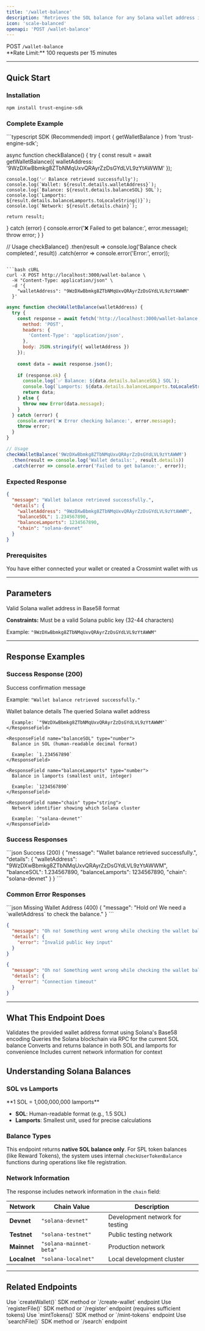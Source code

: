 ```yaml
---
title: '/wallet-balance'
description: 'Retrieves the SOL balance for any Solana wallet address in real-time.'
icon: 'scale-balanced'
openapi: 'POST /wallet-balance'
---
```



<div style={{display: 'flex', alignItems: 'center', gap: '8px', marginBottom: '24px'}}>
  <span style={{backgroundColor: '#16a34a', color: 'white', padding: '4px 12px', borderRadius: '6px', fontSize: '14px', fontWeight: 'bold'}}>POST</span>
  <code>/wallet-balance</code>
</div>

<Info>
**Rate Limit:** 100 requests per 15 minutes
</Info>

---

## Quick Start

### Installation

```bash
npm install trust-engine-sdk
```

### Complete Example

<CodeGroup>
```typescript SDK (Recommended)
import { getWalletBalance } from 'trust-engine-sdk';

async function checkBalance() {
  try {
    const result = await getWalletBalance({
      walletAddress: '9WzDXwBbmkg8ZTbNMqUxvQRAyrZzDsGYdLVL9zYtAWWM'
    });
    
    console.log('✅ Balance retrieved successfully');
    console.log(`Wallet: ${result.details.walletAddress}`);
    console.log(`Balance: ${result.details.balanceSOL} SOL`);
    console.log(`Lamports: ${result.details.balanceLamports.toLocaleString()}`);
    console.log(`Network: ${result.details.chain}`);
    
    return result;
  } catch (error) {
    console.error('❌ Failed to get balance:', error.message);
    throw error;
  }
}

// Usage
checkBalance()
  .then(result => console.log('Balance check completed:', result))
  .catch(error => console.error('Error:', error));
```

```bash cURL
curl -X POST http://localhost:3000/wallet-balance \
  -H "Content-Type: application/json" \
  -d '{
    "walletAddress": "9WzDXwBbmkg8ZTbNMqUxvQRAyrZzDsGYdLVL9zYtAWWM"
  }'
```

```javascript Raw JavaScript
async function checkWalletBalance(walletAddress) {
  try {
    const response = await fetch('http://localhost:3000/wallet-balance', {
      method: 'POST',
      headers: {
        'Content-Type': 'application/json',
      },
      body: JSON.stringify({ walletAddress })
    });
    
    const data = await response.json();
    
    if (response.ok) {
      console.log(`✅ Balance: ${data.details.balanceSOL} SOL`);
      console.log(`Lamports: ${data.details.balanceLamports.toLocaleString()}`);
      return data;
    } else {
      throw new Error(data.message);
    }
  } catch (error) {
    console.error('❌ Error checking balance:', error.message);
    throw error;
  }
}

// Usage
checkWalletBalance('9WzDXwBbmkg8ZTbNMqUxvQRAyrZzDsGYdLVL9zYtAWWM')
  .then(result => console.log('Wallet details:', result.details))
  .catch(error => console.error('Failed to get balance:', error));
```
</CodeGroup>

### Expected Response

```json
{
  "message": "Wallet balance retrieved successfully.",
  "details": {
    "walletAddress": "9WzDXwBbmkg8ZTbNMqUxvQRAyrZzDsGYdLVL9zYtAWWM",
    "balanceSOL": 1.234567890,
    "balanceLamports": 1234567890,
    "chain": "solana-devnet"
  }
}
```

### Prerequisites
<Check>You have either connected your wallet or created a Crossmint wallet with us</Check>


---

## Parameters

<ResponseField name="walletAddress" type="string" required>
  Valid Solana wallet address in Base58 format
  
  **Constraints:** Must be a valid Solana public key (32-44 characters)
  
  Example: `"9WzDXwBbmkg8ZTbNMqUxvQRAyrZzDsGYdLVL9zYtAWWM"`
</ResponseField>

---

## Response Examples

### Success Response (200)

<ResponseField name="message" type="string">
  Success confirmation message
  
  Example: `"Wallet balance retrieved successfully."`
</ResponseField>

<ResponseField name="details" type="object">
  Wallet balance details
  
  <Expandable title="Details Object">
    <ResponseField name="walletAddress" type="string">
      The queried Solana wallet address
      
      Example: `"9WzDXwBbmkg8ZTbNMqUxvQRAyrZzDsGYdLVL9zYtAWWM"`
    </ResponseField>
    
    <ResponseField name="balanceSOL" type="number">
      Balance in SOL (human-readable decimal format)
      
      Example: `1.234567890`
    </ResponseField>
    
    <ResponseField name="balanceLamports" type="number">
      Balance in lamports (smallest unit, integer)
      
      Example: `1234567890`
    </ResponseField>
    
    <ResponseField name="chain" type="string">
      Network identifier showing which Solana cluster
      
      Example: `"solana-devnet"`
    </ResponseField>
  </Expandable>
</ResponseField>

### Success Responses

<CodeGroup>
```json Success (200)
{
  "message": "Wallet balance retrieved successfully.",
  "details": {
    "walletAddress": "9WzDXwBbmkg8ZTbNMqUxvQRAyrZzDsGYdLVL9zYtAWWM",
    "balanceSOL": 1.234567890,
    "balanceLamports": 1234567890,
    "chain": "solana-devnet"
  }
}
```
</CodeGroup>

### Common Error Responses

<CodeGroup>
```json Missing Wallet Address (400)
{
  "message": "Hold on! We need a `walletAddress` to check the balance."
}
```

```json Invalid Wallet Address (500)
{
  "message": "Oh no! Something went wrong while checking the wallet balance.",
  "details": {
    "error": "Invalid public key input"
  }
}
```

```json Network Error (500)
{
  "message": "Oh no! Something went wrong while checking the wallet balance.",
  "details": {
    "error": "Connection timeout"
  }
}
```
</CodeGroup>

---

## What This Endpoint Does

<Steps>
  <Step title="Address Validation">
    Validates the provided wallet address format using Solana's Base58 encoding
  </Step>
  <Step title="Balance Query">
    Queries the Solana blockchain via RPC for the current SOL balance
  </Step>
  <Step title="Unit Conversion">
    Converts and returns balance in both SOL and lamports for convenience
  </Step>
  <Step title="Network Info">
    Includes current network information for context
  </Step>
</Steps>

## Understanding Solana Balances

### SOL vs Lamports
<Info>
**1 SOL = 1,000,000,000 lamports**

- **SOL**: Human-readable format (e.g., 1.5 SOL)
- **Lamports**: Smallest unit, used for precise calculations
</Info>

### Balance Types
This endpoint returns **native SOL balance only**. For SPL token balances (like Reward Tokens), the system uses internal `checkUserTokenBalance` functions during operations like file registration.

### Network Information
The response includes network information in the `chain` field:

| Network | Chain Value | Description |
|---------|-------------|-------------|
| **Devnet** | `"solana-devnet"` | Development network for testing |
| **Testnet** | `"solana-testnet"` | Public testing network |
| **Mainnet** | `"solana-mainnet-beta"` | Production network |
| **Localnet** | `"solana-localnet"` | Local development cluster |

---

## Related Endpoints

<CardGroup cols={2}>
  <Card title="Create Wallet" icon="wallet" href="/essentials/create-wallet">
    Use `createWallet()` SDK method or `/create-wallet` endpoint
  </Card>
  
  <Card title="Register Files" icon="file-plus" href="/essentials/register">
    Use `registerFile()` SDK method or `/register` endpoint (requires sufficient tokens)
  </Card>
  
  <Card title="Mint Tokens" icon="coins" href="/api-reference/endpoint/mint-tokens">
    Use `mintTokens()` SDK method or `/mint-tokens` endpoint
  </Card>
  
  <Card title="Search Files" icon="magnifying-glass" href="/api-reference/endpoint/search">
    Use `searchFile()` SDK method or `/search` endpoint
  </Card>
</CardGroup>